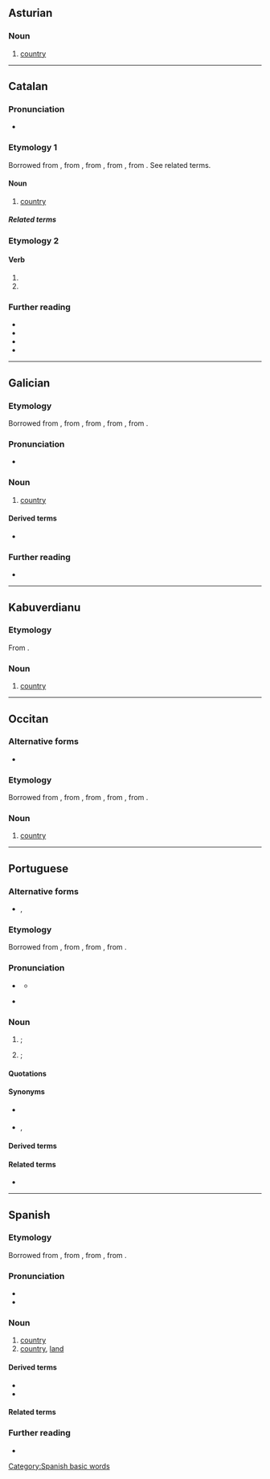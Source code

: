 {{also|pais|páis|paîs|Páis|païs|παῖς}}
==Asturian==

===Noun===
{{ast-noun|m|países}}

# [[country]]

----

==Catalan==

===Pronunciation===
* {{ca-IPA}}

===Etymology 1===
Borrowed from {{bor|ca|fr|pays}}, from {{der|ca|fro|païs}}, from {{der|ca|VL.|pagensis}}, from {{der|ca|la|pāgus||country}}, from {{der|ca|ine-pro|*peh₂ǵ-}}. See related terms.

====Noun====
{{ca-noun|m|països}}

# [[country]]

=====Related terms=====
{{rel4
|ca|malpaís
|paisatge
|paisà
|pagès
|pagà
}}

===Etymology 2===
{{nonlemma}}

====Verb====
{{head|ca|verb form}}

# {{ca-verb form of|p=1|n=sg|t=impf|m=sub|pair}}
# {{ca-verb form of|p=3|n=sg|t=impf|m=sub|pair}}

===Further reading===
* {{R:IEC2}}
* {{R:GDLC}}
* {{R:DNV}}
* {{R:DCVB}}

----

==Galician==

===Etymology===
Borrowed from {{bor|gl|fr|pays}}, from {{der|gl|fro|païs}}, from {{der|gl|VL.|pagensis}}, from {{der|gl|la|pāgus||country}}, from {{der|gl|ine-pro|*peh₂ǵ-}}.

===Pronunciation===
* {{IPA|/paˈis/|lang=gl}}

===Noun===
{{gl-noun|m|países}}

# [[country]]

====Derived terms====
* {{l|gl|Países Baixos}}

===Further reading===
* {{R:DRAG}}

----

==Kabuverdianu==

===Etymology===
From {{der|kea|pt|país}}.

===Noun===
{{head|kea|noun}}

# [[country]]

----

==Occitan==

===Alternative forms===
* {{l|oc|païs}}

===Etymology===
Borrowed from {{bor|oc|fr|pays}}, from {{der|oc|fro|païs}}, from {{der|oc|VL.|pagensis}}, from {{der|oc|la|pāgus||country}}, from {{der|oc|ine-pro|*peh₂ǵ-}}.

===Noun===
{{oc-noun|m|païses}}

# [[country]]

----

==Portuguese==

===Alternative forms===
* {{l|pt|pays}} {{qualifier|obsolete}}, {{l|pt|paiz}} {{qualifier|obsolete}}

===Etymology===
Borrowed from {{bor|pt|fr|pays}}, from {{der|pt|fro|païs}}, from {{der|pt|VL.|pagensis}}, from {{der|pt|la|pāgus||country}}.

===Pronunciation===
* {{a|Portugal}} {{IPA|/pɐ.ˈiʃ/|lang=pt}}
** {{audio|Pt-país.ogg|audio|lang=pt}}
* {{a|Brazil}} {{IPA|/pa.ˈis/|lang=pt}}

===Noun===
{{pt-noun|m|países}}

# {{senseid|pt|nation}} {{l|en|country}}; {{l|en|nation}} {{gloss|a sovereign polity}}
#: {{ux|pt|O Uruguai era uma colónia, depois uma província, e hoje um '''país'''.|Uruguay was a colony, then a province, and today a '''country'''.}}
# {{senseid|pt|land}} {{l|en|country}}; {{l|en|land}} {{gloss|a region inhabited by a particular people or characterised by a certain feature}}
#: {{ux|pt|Estamos em '''país''' montanhoso.|We are in a mountainous '''land'''.|inline=1}}
#: {{ux|pt|'''País''' Basco|Basque '''Country'''|inline=1}}
#: {{ux|pt|Alice no '''País''' das Maravilhas.|Alice in Wonder'''land'''.|inline=1}}

====Quotations====
{{seeCites|lang=pt}}

====Synonyms====
* {{sense|nation}} {{l|pt|nação}}
* {{sense|land}} {{l|pt|terra}}, {{l|pt|região}}

====Derived terms====
{{der4|pt|[[paisinho]] {{qualifier|diminutive}}|[[paisão]] {{qualifier|augmentative}}|País Basco|país de opereta|Países Baixos|países baixos}}

====Related terms====
* {{l|pt|pago}}

{{topics|pt|Geopolitics}}

----

==Spanish==

===Etymology===
Borrowed from {{bor|es|fr|pays}}, from {{der|es|fro|païs}}, from {{der|es|VL.|pagensis}}, from {{der|es|la|pāgus||country}}.

===Pronunciation===
* {{es-IPA}}
* {{rhymes|is|lang=es}}

===Noun===
{{es-noun|m|países}}

# [[country]] {{gloss|the territory of a nation}}
# [[country]], [[land]] {{gloss|a set region of land having particular human occupation or agreed limits}}
#: {{uxi|es|[[País Vasco|'''País''' Vasco]]|[[Basque Country|Basque '''Country''']]}}
#: {{uxi|es|El '''País''' de las Maravillas|Wonder'''land'''}}

====Derived terms====
* {{l|es|antepaís}}
* {{l|es|malpaís}}

====Related terms====
{{rel4|es
|paisaje
|paisano
|pagano
|pago
}}

===Further reading===
* {{R:DRAE}}

[[Category:Spanish basic words]]